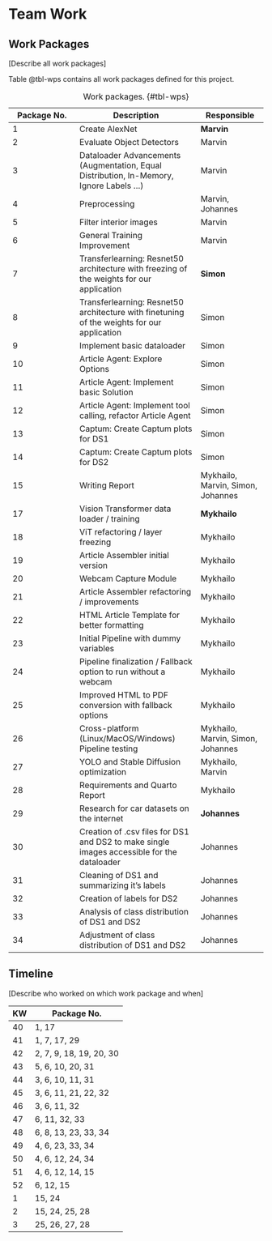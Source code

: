 # Team Work

## Work Packages

\[Describe all work packages\]

Table @tbl-wps contains all work packages defined for this project.

| Package No. | Description | Responsible |
|-----------------|-------------------------------|-----------------|
| 1 | Create AlexNet | **Marvin** |
| 2 | Evaluate Object Detectors | Marvin |
| 3 | Dataloader Advancements (Augmentation, Equal Distribution, In-Memory, Ignore Labels ...) | Marvin |
| 4 | Preprocessing | Marvin, Johannes |
| 5 | Filter interior images | Marvin |
| 6 | General Training Improvement | Marvin |
| 7 | Transferlearning: Resnet50 architecture with freezing of the weights for our application | **Simon** |
| 8 | Transferlearning: Resnet50 architecture with finetuning of the weights for our application | Simon |
| 9 | Implement basic dataloader | Simon |
| 10 | Article Agent: Explore Options | Simon |
| 11 | Article Agent: Implement basic Solution | Simon |
| 12 | Article Agent: Implement tool calling, refactor Article Agent | Simon |
| 13 | Captum: Create Captum plots for DS1 | Simon |
| 14 | Captum: Create Captum plots for DS2 | Simon |
| 15 | Writing Report | Mykhailo, Marvin, Simon, Johannes |
| 17 | Vision Transformer data loader / training | **Mykhailo** |
| 18 | ViT refactoring / layer freezing | Mykhailo |
| 19 | Article Assembler initial version | Mykhailo |
| 20 | Webcam Capture Module | Mykhailo |
| 21 | Article Assembler refactoring / improvements | Mykhailo |
| 22 | HTML Article Template for better formatting | Mykhailo |
| 23 | Initial Pipeline with dummy variables | Mykhailo |
| 24 | Pipeline finalization / Fallback option to run without a webcam | Mykhailo |
| 25 | Improved HTML to PDF conversion with fallback options | Mykhailo |
| 26 | Cross-platform (Linux/MacOS/Windows) Pipeline testing | Mykhailo, Marvin, Simon, Johannes |
| 27 | YOLO and Stable Diffusion optimization | Mykhailo, Marvin |
| 28 | Requirements and Quarto Report | Mykhailo |
| 29 | Research for car datasets on the internet | **Johannes** |
| 30 | Creation of .csv files for DS1 and DS2 to make single images accessible for the dataloader | Johannes |
| 31 | Cleaning of DS1 and summarizing it's labels | Johannes |
| 32 | Creation of labels for DS2 | Johannes |   
| 33 | Analysis of class distribution of DS1 and DS2 | Johannes |
| 34 | Adjustment of class distribution of DS1 and DS2 | Johannes |


: Work packages. {#tbl-wps}

## Timeline

\[Describe who worked on which work package and when\]

| KW  | Package No.             |
|-----|-------------------------|
| 40  | 1, 17                   |
| 41  | 1, 7, 17, 29            |
| 42  | 2, 7, 9, 18, 19, 20, 30 |
| 43  | 5, 6, 10, 20, 31        |
| 44  | 3, 6, 10, 11, 31        |
| 45  | 3, 6, 11, 21, 22, 32    |
| 46  | 3, 6, 11, 32            |
| 47  | 6, 11, 32, 33           |
| 48  | 6, 8, 13, 23, 33, 34    |
| 49  | 4, 6, 23, 33, 34        |
| 50  | 4, 6, 12, 24, 34        |
| 51  | 4, 6, 12, 14, 15        |
| 52  | 6, 12, 15               |
| 1   | 15, 24                  |
| 2   | 15, 24, 25, 28          |
| 3   | 25, 26, 27, 28          |
